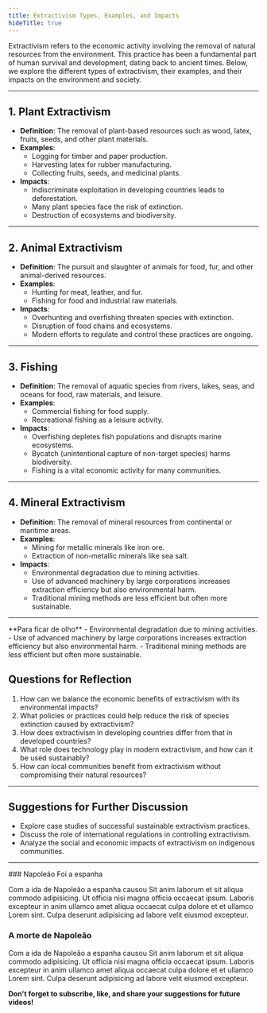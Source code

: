 ```yaml
---
title: Extractivism Types, Examples, and Impacts
hideTitle: true
---
```



Extractivism refers to the economic activity involving the removal of natural resources from the environment. This practice has been a fundamental part of human survival and development, dating back to ancient times. Below, we explore the different types of extractivism, their examples, and their impacts on the environment and society.

---

## 1. **Plant Extractivism**
   - **Definition**: The removal of plant-based resources such as wood, latex, fruits, seeds, and other plant materials.
   - **Examples**:
     - Logging for timber and paper production.
     - Harvesting latex for rubber manufacturing.
     - Collecting fruits, seeds, and medicinal plants.
   - **Impacts**:
     - Indiscriminate exploitation in developing countries leads to deforestation.
     - Many plant species face the risk of extinction.
     - Destruction of ecosystems and biodiversity.

---

## 2. **Animal Extractivism**
   - **Definition**: The pursuit and slaughter of animals for food, fur, and other animal-derived resources.
   - **Examples**:
     - Hunting for meat, leather, and fur.
     - Fishing for food and industrial raw materials.
   - **Impacts**:
     - Overhunting and overfishing threaten species with extinction.
     - Disruption of food chains and ecosystems.
     - Modern efforts to regulate and control these practices are ongoing.

---

## 3. **Fishing**
   - **Definition**: The removal of aquatic species from rivers, lakes, seas, and oceans for food, raw materials, and leisure.
   - **Examples**:
     - Commercial fishing for food supply.
     - Recreational fishing as a leisure activity.
   - **Impacts**:
     - Overfishing depletes fish populations and disrupts marine ecosystems.
     - Bycatch (unintentional capture of non-target species) harms biodiversity.
     - Fishing is a vital economic activity for many communities.

---

## 4. **Mineral Extractivism**
   - **Definition**: The removal of mineral resources from continental or maritime areas.
   - **Examples**:
     - Mining for metallic minerals like iron ore.
     - Extraction of non-metallic minerals like sea salt.
   - **Impacts**:
     - Environmental degradation due to mining activities.
     - Use of advanced machinery by large corporations increases extraction efficiency but also environmental harm.
     - Traditional mining methods are less efficient but often more sustainable.

---

<Callout emoji="✏"> 
**Para ficar de olho**
- Environmental degradation due to mining activities.
- Use of advanced machinery by large corporations increases extraction efficiency but also environmental harm.
- Traditional mining methods are less efficient but often more sustainable.
</Callout>

## Questions for Reflection
1. How can we balance the economic benefits of extractivism with its environmental impacts?
2. What policies or practices could help reduce the risk of species extinction caused by extractivism?
3. How does extractivism in developing countries differ from that in developed countries?
4. What role does technology play in modern extractivism, and how can it be used sustainably?
5. How can local communities benefit from extractivism without compromising their natural resources?

---

## Suggestions for Further Discussion
- Explore case studies of successful sustainable extractivism practices.
- Discuss the role of international regulations in controlling extractivism.
- Analyze the social and economic impacts of extractivism on indigenous communities.

---

<Steps>
### Napoleão Foi a espanha
 
Com a ida de Napoleão a espanha causou Sit anim laborum et sit aliqua commodo adipisicing. Ut officia nisi magna officia occaecat ipsum. Laboris excepteur in anim ullamco amet aliqua occaecat culpa dolore et et ullamco Lorem sint. Culpa deserunt adipisicing ad labore velit eiusmod excepteur.
 
### A morte de Napoleão

Com a ida de Napoleão a espanha causou Sit anim laborum et sit aliqua commodo adipisicing. Ut officia nisi magna officia occaecat ipsum. Laboris excepteur in anim ullamco amet aliqua occaecat culpa dolore et et ullamco Lorem sint. Culpa deserunt adipisicing ad labore velit eiusmod excepteur.
</Steps>

**Don't forget to subscribe, like, and share your suggestions for future videos!**